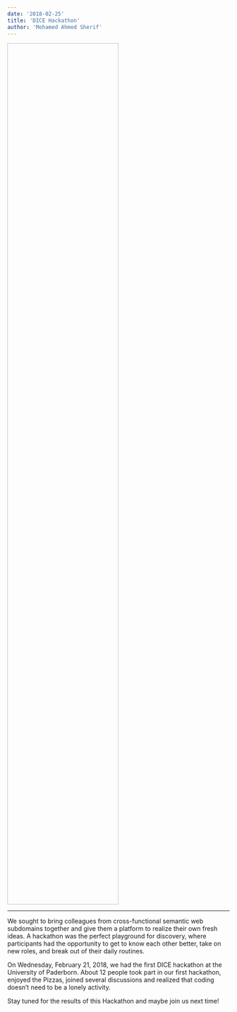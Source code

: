 ```yaml
---
date: '2018-02-25'
title: 'DICE Hackathon'
author: 'Mohamed Ahmed Sherif'
---
```


<Image filename='dice-hackathon.jpg' style="height: 50%; width: 50%;"/>

---

We sought to bring colleagues from cross-functional semantic web subdomains together and give them a platform to realize their own fresh ideas. A hackathon was the perfect playground for discovery, where participants had the opportunity to get to know each other better, take on new roles, and break out of their daily routines.

On Wednesday, February 21, 2018, we had the first DICE hackathon at the University of Paderborn. About 12 people took part in our first hackathon, enjoyed the Pizzas, joined several discussions and realized that coding doesn’t need to be a lonely activity.

Stay tuned for the results of this Hackathon and maybe join us next time!
